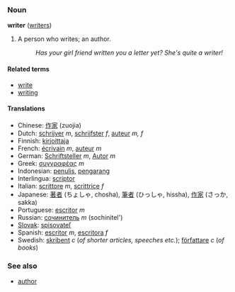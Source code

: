 ===Noun===
'''writer''' ([[writers]])

#A person who writes; an author.
#:''Has your girl friend written you a letter yet? She's quite a writer!'' 

====Related terms====
*[[write]]
*[[writing]]

====Translations====
*Chinese: [[作家]] (zuojia)
*Dutch: [[schrijver]] ''m'', [[schrijfster]] ''f'', [[auteur]] ''m, f''
*Finnish: [[kirjoittaja]]
*French: [[écrivain]] ''m'', [[auteur]] ''m''
*German: [[Schriftsteller]] ''m'', [[Autor]] ''m''
*Greek: [[συγγραφέας]] ''m''
*Indonesian: [[tulis|penulis]], [[karang|pengarang]]
*Interlingua: [[scriptor]]
*Italian: [[scrittore]] ''m'', [[scrittrice]] ''f''
*Japanese: [[著者]] (ちょしゃ, chosha), [[筆者]] (ひっしゃ, hissha), [[作家]] (さっか, sakka)
*Portuguese: [[escritor]] ''m''
*Russian: [[сочинитель]] ''m'' (sochinitel')
*[[Slovak]]: [[spisovateľ]]
*Spanish: [[escritor]] ''m'', [[escritora]] ''f''
*Swedish: [[skribent]] ''c'' (''of shorter articles, speeches etc.''); [[författare]] ''c'' (''of books'')

===See also===
*[[author]]